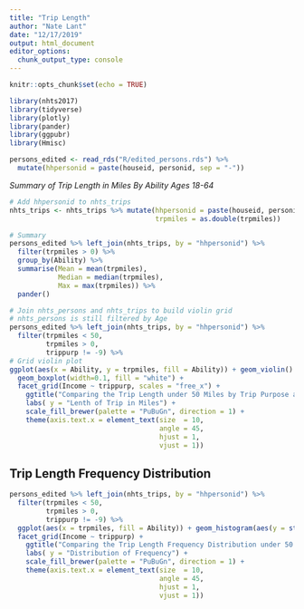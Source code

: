 ```yaml
---
title: "Trip Length"
author: "Nate Lant"
date: "12/17/2019"
output: html_document
editor_options: 
  chunk_output_type: console
---
```


```r
knitr::opts_chunk$set(echo = TRUE)

library(nhts2017)
library(tidyverse)
library(plotly)
library(pander)
library(ggpubr)
library(Hmisc)
```

```r
persons_edited <- read_rds("R/edited_persons.rds") %>%
  mutate(hhpersonid = paste(houseid, personid, sep = "-"))
```

*Summary of Trip Length in Miles By Ability Ages 18-64*
```r
# Add hhpersonid to nhts_trips
nhts_trips <- nhts_trips %>% mutate(hhpersonid = paste(houseid, personid, sep = "-"),
                                    trpmiles = as.double(trpmiles))

# Summary
persons_edited %>% left_join(nhts_trips, by = "hhpersonid") %>%
  filter(trpmiles > 0) %>%
  group_by(Ability) %>%
  summarise(Mean = mean(trpmiles),
            Median = median(trpmiles),
            Max = max(trpmiles)) %>%
  pander()
```

```r

# Join nhts_persons and nhts_trips to build violin grid
# nhts_persons is still filtered by Age
persons_edited %>% left_join(nhts_trips, by = "hhpersonid") %>%
  filter(trpmiles < 50,
         trpmiles > 0,
         trippurp != -9) %>%
# Grid violin plot
ggplot(aes(x = Ability, y = trpmiles, fill = Ability)) + geom_violin() +
  geom_boxplot(width=0.1, fill = "white") +
  facet_grid(Income ~ trippurp, scales = "free_x") +
    ggtitle("Comparing the Trip Length under 50 Miles by Trip Purpose and Income group Ages 18-24", subtitle = "Comparison of Ability") +
    labs( y = "Lenth of Trip in Miles") +
    scale_fill_brewer(palette = "PuBuGn", direction = 1) + 
    theme(axis.text.x = element_text(size  = 10, 
                                     angle = 45,
                                     hjust = 1,
                                     vjust = 1))

```

## Trip Length Frequency Distribution

```r
persons_edited %>% left_join(nhts_trips, by = "hhpersonid") %>%
  filter(trpmiles < 50,
         trpmiles > 0,
         trippurp != -9) %>%
  ggplot(aes(x = trpmiles, fill = Ability)) + geom_histogram(aes(y = stat(width*density)), alpha = 0.4, position = "identity") +
  facet_grid(Income ~ trippurp) +
    ggtitle("Comparing the Trip Length Frequency Distribution under 50 Miles by Trip Purpose and Income group Ages 18-24", subtitle = "Comparison of Ability") +
    labs( y = "Distribution of Frequency") +
    scale_fill_brewer(palette = "PuBuGn", direction = 1) + 
    theme(axis.text.x = element_text(size  = 10, 
                                     angle = 45,
                                     hjust = 1,
                                     vjust = 1))
```